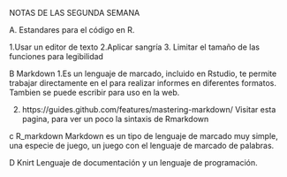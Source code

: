 NOTAS DE LAS SEGUNDA SEMANA 

A. Estandares para el código en R.

  1.Usar un editor de texto
  2.Aplicar sangría
  3. Limitar el tamaño de las funciones para legibilidad
    
B Markdown
  1.Es un lenguaje de marcado, incluido en Rstudio, te permite trabajar directamente en el para 
  realizar informes en diferentes formatos. Tambien se puede escribir para uso en la web.
  
  2. https://guides.github.com/features/mastering-markdown/
  Visitar esta pagina, para ver un poco la sintaxis de Rmarkdown
  

c R_markdown
  Markdown es un tipo de lenguaje de marcado muy simple, una especie de juego, un juego con el lenguaje de      marcado de palabras. 
  
D Knirt
  Lenguaje de documentación y un lenguaje de programación.
  
  
  

  